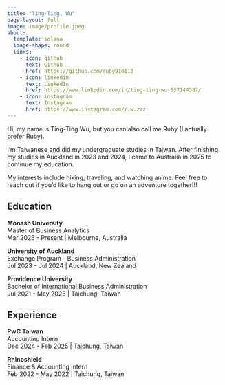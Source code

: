 ```yaml
---
title: "Ting-Ting, Wu"
page-layout: full
image: image/profile.jpeg
about:
  template: solana        
  image-shape: round     
  links:
    - icon: github
      text: Github
      href: https://github.com/ruby910113
    - icon: linkedin            
      text: LinkedIn
      href: https://www.linkedin.com/in/ting-ting-wu-537144387/
    - icon: instagram
      text: Instagram
      href: https://www.instagram.com/r.w.zzz
---
```


Hi, my name is Ting-Ting Wu, but you can also call me Ruby (I actually prefer Ruby).

I’m Taiwanese and did my undergraduate studies in Taiwan. After finishing my studies in Auckland in 2023 and 2024, I came to Australia in 2025 to continue my education.

My interests include hiking, traveling, and watching anime. Feel free to reach out if you’d like to hang out or go on an adventure together!!!

## Education

**Monash University**  
Master of Business Analytics  
Mar 2025 - Present | Melbourne, Australia

**University of Auckland**  
Exchange Program - Business Administration  
Jul 2023 - Jul 2024 | Auckland, New Zealand

**Providence University**  
Bachelor of International Business Administration  
Jul 2021 - May 2023 | Taichung, Taiwan

## Experience

**PwC Taiwan**  
Accounting Intern  
Dec 2024 - Feb 2025 | Taichung, Taiwan

**Rhinoshield**  
Finance & Accounting Intern  
Feb 2022 - May 2022 | Taichung, Taiwan
